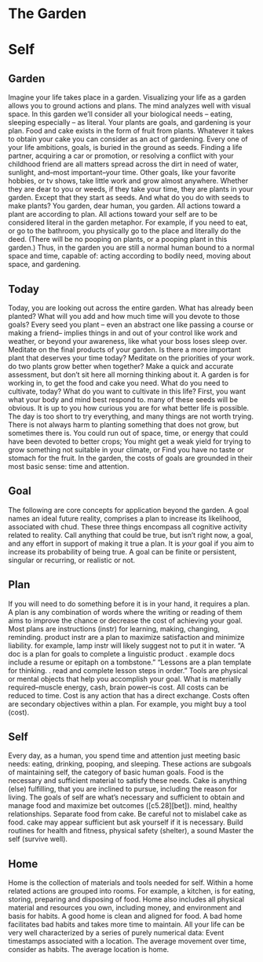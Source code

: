 
# The Garden {-}
# Self

## Garden  

Imagine your life takes place in a garden.
Visualizing your life as a garden allows you to ground actions and plans.
The mind analyzes well with visual space.
In this garden we'll consider all your biological needs -- eating, sleeping especially -- as literal.
Your plants are goals, and gardening is your plan.
Food and cake exists in the form of fruit from plants.
Whatever it takes to obtain your cake you can consider as an act of gardening.
Every one of your life ambitions, goals, is buried in the ground as seeds.
Finding a life partner, acquiring a car or promotion, or resolving a conflict with your childhood friend are all matters spread across the dirt in need of water, sunlight, and--most important--your time.
Other goals, like your favorite hobbies, or tv shows, take little work and grow almost anywhere.
Whether they are dear to you or weeds, if they take your time, they are plants in your garden.
Except that they start as seeds.
And what do you do with seeds to make plants? You garden, dear human, you garden.
All actions toward a plant are according to plan.
All actions toward your self are to be considered literal in the garden metaphor.
For example, if you need to eat, or go to the bathroom, you physically go to the place and literally do the deed.
(There will be no pooping on plants, or a pooping plant in this garden.)
Thus, in the garden you are still a normal human bound to a normal space and time, capable of: acting according to bodily need, moving about space, and gardening.  

## Today

Today, you are looking out across the entire garden.
What has already been planted? What will you add and how much time will you devote to those goals?
Every seed you plant -- even an abstract one like passing a course or making a friend-- implies things in and out of your control like work and weather, or beyond your awareness, like what your boss loses sleep over.
Meditate on the final products of your garden.
Is there a more important plant that deserves your time today?
Meditate on the priorities of your work. do two plants grow better when together?
Make a quick and accurate assessment, but don't sit here all morning thinking about it.
A garden is for working in, to get the food and cake you need.
What do you need to cultivate, today?
What do you want to cultivate in this life?
First, you want what your body and mind best respond to. many of these seeds will be obvious.
It is up to you how curious you are for what better life is possible.
The day is too short to try everything, and many things are not worth trying.
There is not always harm to planting something that does not grow, but sometimes there is.
You could run out of space, time, or energy that could have been devoted to better crops;
You might get a weak yield for trying to grow something not suitable in your climate, or
Find you have no taste or stomach for the fruit.
In the garden, the costs of goals are grounded in their most basic sense: time and attention.  

## Goal  

The following are core concepts for application beyond the garden.
A goal names an ideal future reality, comprises a plan to increase its likelihood, associated with chud.
These three things encompass all cognitive activity related to reality.
Call anything that could be true, but isn't right now, a goal, and any effort in support of making it true a plan.
It is *your* goal if you aim to increase its probability of being true.
A goal can be finite or persistent, singular or recurring, or realistic or not.

## Plan  

If you will need to do something before it is in your hand, it requires a plan.
A plan is any combination of words where the writing or reading of them aims to improve the chance or decrease the cost of achieving your goal.
Most plans are instructions (instr) for learning, making, changing, reminding. product instr are a plan to maximize satisfaction and minimize liability. for example, lamp instr will likely suggest not to put it in water.
"A doc is a plan for goals to complete a linguistic product .	example docs include a resume or epitaph on a tombstone."
"Lessons are a plan template for thinking. .	read and complete lesson steps in order."
Tools are physical or mental objects that help you accomplish your goal.
What is materially required--muscle energy, cash, brain power--is cost.
All costs can be reduced to time.
Cost is any action that has a direct exchange.
Costs often are secondary objectives within a plan.
For example, you might buy a tool (cost).  

## Self  {#self-self}

Every day, as a human, you spend time and attention just meeting basic needs: eating, drinking, pooping, and sleeping.
These actions are subgoals of maintaining self, the category of basic human goals.
Food is the necessary and sufficient material to satisfy these needs.
Cake is anything (else) fulfilling, that you are inclined to pursue, including the reason for living.
The goals of self are what's necessary and sufficient to obtain and manage food and maximize bet outcomes ([c5.28][bet]). mind, healthy relationships.
Separate food from cake.
Be careful not to mislabel cake as food. cake may appear sufficient but ask yourself if it is necessary.
Build routines for health and fitness, physical safety (shelter), a sound
Master the self (survive well).  


## Home  

Home is the collection of materials and tools needed for self.
Within a home related actions are grouped into rooms.
For example, a kitchen, is for eating, storing, preparing and disposing of food.
Home also includes all physical material and resources you own, including money, and environment and basis for habits.
A good home is clean and aligned for food.
A bad home facilitates bad habits and takes more time to maintain.
All your life can be very well characterized by a series of purely numerical data:
Event timestamps associated with a location.
The average movement over time, consider as habits.
The average location is home.  
